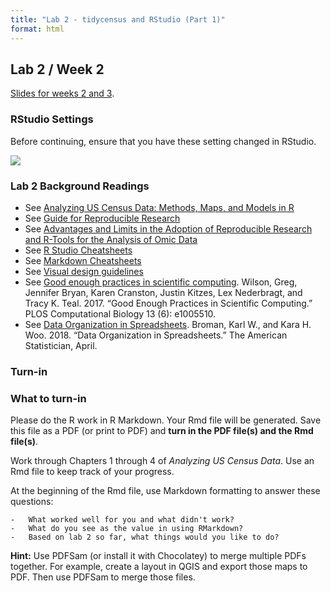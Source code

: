 ```yaml
---
title: "Lab 2 - tidycensus and RStudio (Part 1)"
format: html
---
```


## Lab 2 / Week 2

[Slides for weeks 2 and 3](/labs/lab2/week2.html).

### RStudio Settings

Before continuing, ensure that you have these setting changed in RStudio.

![](/material/rstudiosettings.png){fig-align="center"}

### Lab 2 Background Readings

-   See [Analyzing US Census Data: Methods, Maps, and Models in R](https://walker-data.com/census-r/)
-   See [Guide for Reproducible Research](https://the-turing-way.netlify.app/reproducible-research/reproducible-research.html)
-   See [Advantages and Limits in the Adoption of Reproducible Research and R-Tools for the Analysis of Omic Data](https://www.researchgate.net/publication/306538473_Advantages_and_Limits_in_the_Adoption_of_Reproducible_Research_and_R-Tools_for_the_Analysis_of_Omic_Data)
-   See [R Studio Cheatsheets](https://support--rstudio-com.netlify.app/resources/cheatsheets/)
-   See [Markdown Cheatsheets](https://github.com/adam-p/markdown-here/wiki/Markdown-Cheatsheet)
-   See [Visual design guidelines](https://anthonyhobday.com/sideprojects/saferules/)
-   See [Good enough practices in scientific computing](https://journals.plos.org/ploscompbiol/article?id=10.1371/journal.pcbi.1005510). Wilson, Greg, Jennifer Bryan, Karen Cranston, Justin Kitzes, Lex Nederbragt, and Tracy K. Teal. 2017. "Good Enough Practices in Scientific Computing." PLOS Computational Biology 13 (6): e1005510.
-   See [Data Organization in Spreadsheets](http://www.tandfonline.com/doi/abs/10.1080/00031305.2017.1375989). Broman, Karl W., and Kara H. Woo. 2018. "Data Organization in Spreadsheets." The American Statistician, April.

### Turn-in

::: {.alert .alert-info}
### What to turn-in

Please do the R work in R Markdown. Your Rmd file will be generated. Save this file as a PDF (or print to PDF) and **turn in the PDF file(s) and the Rmd file(s)**.

Work through Chapters 1 through 4 of *Analyzing US Census Data*. Use an Rmd file to keep track of your progress.

At the beginning of the Rmd file, use Markdown formatting to answer these questions:

    -   What worked well for you and what didn't work?
    -   What do you see as the value in using RMarkdown? 
    -   Based on lab 2 so far, what things would you like to do?

**Hint:** Use PDFSam (or install it with Chocolatey) to merge multiple PDFs together. For example, create a layout in QGIS and export those maps to PDF. Then use PDFSam to merge those files.
:::
